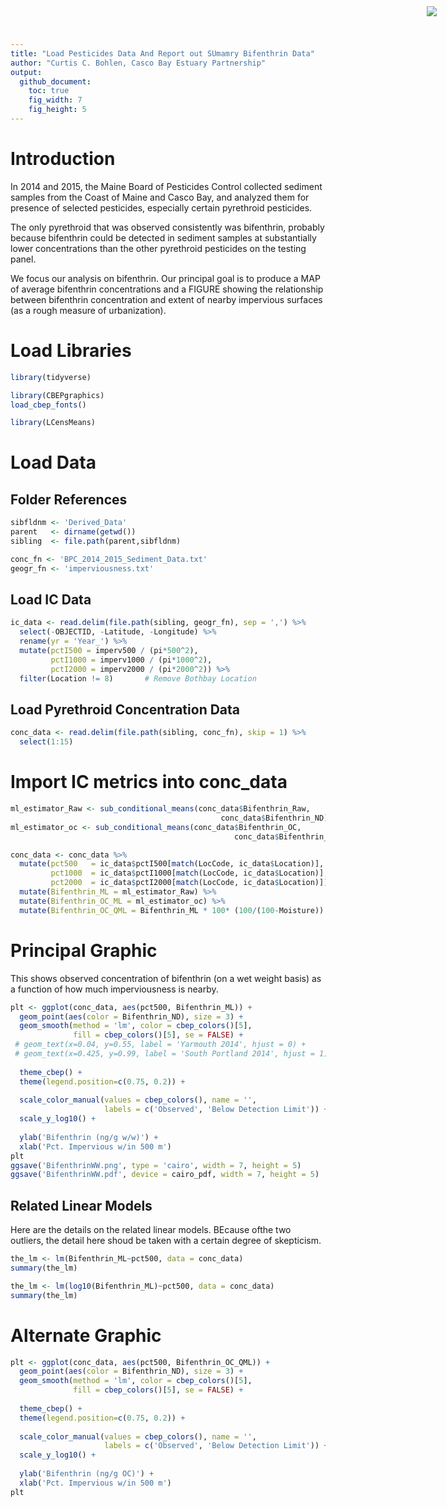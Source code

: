 ```yaml
---
title: "Load Pesticides Data And Report out SUmamry Bifenthrin Data"
author: "Curtis C. Bohlen, Casco Bay Estuary Partnership"
output:
  github_document:
    toc: true
    fig_width: 7
    fig_height: 5
---
```

<img
    src="https://www.cascobayestuary.org/wp-content/uploads/2014/04/logo_sm.jpg"
    style="position:absolute;top:10px;right:50px;" />

# Introduction
In 2014 and 2015, the Maine Board of Pesticides Control collected sediment samples from the Coast of Maine and Casco Bay, and analyzed them for presence of selected pesticides, especially certain pyrethroid pesticides.

The only pyrethroid that was observed consistently was bifenthrin, probably because bifenthrin could be detected in sediment samples at substantially lower concentrations than the other pyrethroid pesticides on the testing panel.
 
We focus our analysis on bifenthrin.  Our principal goal is to produce a MAP of average bifenthrin concentrations and a FIGURE showing the relationship between bifenthrin concentration and extent of nearby impervious surfaces (as a rough measure of urbanization).   

# Load Libraries
```r
library(tidyverse)

library(CBEPgraphics)
load_cbep_fonts()

library(LCensMeans)
```

# Load Data
## Folder References
```r
sibfldnm <- 'Derived_Data'
parent   <- dirname(getwd())
sibling  <- file.path(parent,sibfldnm)

conc_fn <- 'BPC_2014_2015_Sediment_Data.txt'
geogr_fn <- 'imperviousness.txt'
```

## Load IC Data
```r
ic_data <- read.delim(file.path(sibling, geogr_fn), sep = ',') %>%
  select(-OBJECTID, -Latitude, -Longitude) %>%
  rename(yr = 'Year_') %>%
  mutate(pctI500 = imperv500 / (pi*500^2),
         pctI1000 = imperv1000 / (pi*1000^2),
         pctI2000 = imperv2000 / (pi*2000^2)) %>%
  filter(Location != 8)       # Remove Bothbay Location
```

## Load Pyrethroid Concentration Data
```r
conc_data <- read.delim(file.path(sibling, conc_fn), skip = 1) %>%
  select(1:15)
```

# Import IC metrics into conc_data
```r

ml_estimator_Raw <- sub_conditional_means(conc_data$Bifenthrin_Raw,
                                               conc_data$Bifenthrin_ND)
ml_estimator_oc <- sub_conditional_means(conc_data$Bifenthrin_OC,
                                                  conc_data$Bifenthrin_ND)

conc_data <- conc_data %>%
  mutate(pct500   = ic_data$pctI500[match(LocCode, ic_data$Location)],
         pct1000  = ic_data$pctI1000[match(LocCode, ic_data$Location)],
         pct2000  = ic_data$pctI2000[match(LocCode, ic_data$Location)]) %>%
  mutate(Bifenthrin_ML = ml_estimator_Raw) %>%
  mutate(Bifenthrin_OC_ML = ml_estimator_oc) %>%
  mutate(Bifenthrin_OC_QML = Bifenthrin_ML * 100* (100/(100-Moisture)) / TOC)
```

# Principal Graphic
This shows observed concentration of bifenthrin (on a wet weight basis) as a function of how much imperviousness is nearby.
```r
plt <- ggplot(conc_data, aes(pct500, Bifenthrin_ML)) +
  geom_point(aes(color = Bifenthrin_ND), size = 3) +
  geom_smooth(method = 'lm', color = cbep_colors()[5],
              fill = cbep_colors()[5], se = FALSE) +
 # geom_text(x=0.04, y=0.55, label = 'Yarmouth 2014', hjust = 0) +
 # geom_text(x=0.425, y=0.99, label = 'South Portland 2014', hjust = 1) +
  
  theme_cbep() +
  theme(legend.position=c(0.75, 0.2)) +
  
  scale_color_manual(values = cbep_colors(), name = '',
                     labels = c('Observed', 'Below Detection Limit')) +
  scale_y_log10() +
  
  ylab('Bifenthrin (ng/g w/w)') +
  xlab('Pct. Impervious w/in 500 m')
plt
ggsave('BifenthrinWW.png', type = 'cairo', width = 7, height = 5)
ggsave('BifenthrinWW.pdf', device = cairo_pdf, width = 7, height = 5)
```

## Related Linear Models
Here are the details on the related linear models.  BEcause ofthe two outliers, the detail here shoud be taken with a certain degree of skepticism.
```r
the_lm <- lm(Bifenthrin_ML~pct500, data = conc_data)
summary(the_lm)
```


```r
the_lm <- lm(log10(Bifenthrin_ML)~pct500, data = conc_data)
summary(the_lm)
```

# Alternate Graphic
```r
plt <- ggplot(conc_data, aes(pct500, Bifenthrin_OC_QML)) +
  geom_point(aes(color = Bifenthrin_ND), size = 3) +
  geom_smooth(method = 'lm', color = cbep_colors()[5],
              fill = cbep_colors()[5], se = FALSE) +
  
  theme_cbep() +
  theme(legend.position=c(0.75, 0.2)) +
  
  scale_color_manual(values = cbep_colors(), name = '',
                     labels = c('Observed', 'Below Detection Limit')) +
  scale_y_log10() +
  
  ylab('Bifenthrin (ng/g OC)') +
  xlab('Pct. Impervious w/in 500 m')
plt
```

